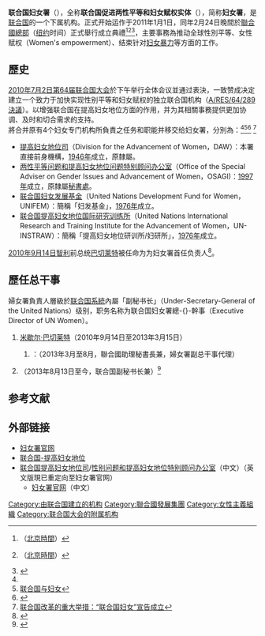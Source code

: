 {{Pathnav|联合国系统|联合国|联合国主要机构}}
{{Infobox United Nations
| name = 妇女署<small><br>{{rtl-lang|ar|هيئة الأمم المتحدة للمرأة}}{{ar icon}}<br>{{lang|en|UN Women}}{{en icon}}<br>{{lang|fr|ONU Femmes}}{{fr icon}}<br>{{lang|ru|ООН-Женщины}}{{ru icon}}<br>{{lang|es|ONU Mujeres}}{{es icon}}</small>
| image = UN Women logo.svg
| image size = 250px
| caption =
| type = 聯合國專門機構<br/>聯合國發展集團成員
| acronyms = UN Women
| languages_type              = [[官方语言|官方语言]]
| languages                   = {{Collapsible list
 | title = [[Language|4]]
  | [[英语|英语]]
  | [[法语|法语]]}}
| head                = 
| status =
| established = 2010年7月2日（法案通過並生效）<br/>2011年1月1日（開始運作）<br/>2011年2月24日（正式成立）
| website = {{URL|www.unwomen.org}}
| headquarters = 10017{{USA}}[[纽约州|纽约州]][[纽约市|纽约市]][[曼哈頓|曼哈頓]]東[[42街_(曼哈頓)|42街]]220號/405號（通訊地址）<ref>[http://www.unwomen.org/en/about-us/contact-us 妇女署官网-連絡我們]（英文）</ref>
| parent =
| subsidiaries =
| footnotes =
}}
{{Portal|女权主义}}
'''联合国妇女署'''（{{lang-en|UN Women}}），全称'''联合国促进两性平等和妇女赋权实体'''（{{Lang-en|United Nations Entity for Gender Equality and the Empowerment of Women}}），简称'''妇女署'''，是[[联合国|联合国]]的一个下属机构。正式开始运作于2011年1月1日，同年2月24日晚間於[[聯合國總部|聯合國總部]]（[[纽约|纽约]]时间）正式舉行成立典禮<ref>{{cite news|title=联合国妇女署正式成立|url=http://lady.163.com/special/sense/unwomen.html|accessdate=2011-02-25|date=2011年2月24日|agency=网易女人}}（[[北京時間|北京時間]]）</ref><ref>{{cite news|title=联合国妇女署举行成立仪式|url=http://news.ifeng.com/world/detail_2011_02/25/4852644_0.shtml|accessdate=2011-02-25|date=2011年2月24日|agency=鳳凰网}}（[[北京時間|北京時間]]）</ref><ref>{{cite news|title=全球妇女的捍卫者|url=http://www.unesco.org/new/zh/media-services/single-view/news/global_champion_for_women_interview_with_michelle_bachelet/|accessdate=2011-02-25|date=2011年2月25日|agency=联合国教科文组织-媒体服务}}</ref>，主要事務為推动全球性別平等、女性赋权（Women's empowerment）、结束针对[[對女性的暴力行為|妇女暴力]]等方面的工作。

==歷史==
[[2010年|2010年]][[7月2日|7月2日]][[第64届联合国大会|第64届联合国大会]]於下午举行全体会议並通过表決，一致赞成决定建立一个致力于加快实现性别平等和妇女赋权的独立联合国机构（[http://www.un.org/zh/documents/view_doc.asp?symbol=A/RES/64/289 A/RES/64/289決議]）。以增强联合国在提高妇女地位方面的作用，并为其相關事務提供更加协调、及时和切合需求的支持。<br>將合并原有4个妇女专门机构所負責之任务和职能并移交给妇女署，分別為：<ref name=unorgcn /><ref>[http://www.un.org/zh/sections/issues-depth/women/index.html 联合国与妇女]</ref><ref>{{cite news|title=联合国成立新的机构　促进两性平等和女性赋权|url=http://www.un.org/chinese/News/story.asp?NewsID=13719|accessdate=2010-07-02|date=2010年7月2日|agency=联合国新聞}}</ref>
<ref>[http://www.unmultimedia.org/radio/chinese/archives/139047/ 联合国改革的重大举措：“联合国妇女”宣告成立]</ref>
* [[提高妇女地位司|提高妇女地位司]]（Division for the Advancement of Women，DAW）：本署直接前身機構，[[1946年|1946年]]成立，原隸屬{{Link-en|經濟與社會事務部|United Nations Department of Economic and Social Affairs}}。
* [[两性平等问题和提高妇女地位问题特别顾问办公室|两性平等问题和提高妇女地位问题特别顾问办公室]]（Office of the Special Adviser on Gender Issues and Advancement of Women，OSAGI)：[[1997年|1997年]]成立，原隸屬[[联合国秘書處|秘書處]]。
* [[联合国妇女发展基金|联合国妇女发展基金]]（United Nations Development Fund for Women，UNIFEM）：簡稱「妇发基金」，[[1976年|1976年]]成立。
* [[联合国提高妇女地位国际研究训练所|联合国提高妇女地位国际研究训练所]]（United Nations International Research and Training Institute for the Advancement of Women，UN-INSTRAW）：簡稱「提高妇女地位研训所/妇研所」，[[1976年|1976年]]成立。

[[2010年|2010年]][[9月14日|9月14日]][[智利|智利]]前总统[[巴切莱特|巴切莱特]]被任命为为妇女署首任负责人<ref name=unorgcn>{{cite news|title=联合国妇女权能署成立仪式在纽约总部举行|url=http://www.un.org/chinese/News/fullstorynews.asp?NewsID=15092|accessdate=2011-02-25|date=2011年2月24日|agency=联合国网站新闻中心}}</ref>。
== 歷任总干事 ==
婦女署負責人層級於[[联合国系統|联合国系統]]內屬「副秘书长」（Under-Secretary-General of the United Nations）级别，职务名称为联合国妇女署總-{}-幹事（Executive Director of UN Women）。

# {{Flag icon|Chile}} [[米歇尔·巴切莱特|米歇尔·巴切莱特]]（2010年9月14日至2013年3月15日）
## {{Flag icon|India}}：{{Link-en|拉克什米·普里|Lakshmi Puri}}（2013年3月至8月，聯合國助理秘書長兼，婦女署副总干事代理）
# {{Link-en|普希莉·蘭博庫卡|Phumzile Mlambo-Ngcuka}}（2013年8月13日至今，联合国副秘书长兼）<ref>{{cite news|title=聯合國婦女署打臉Uber，稱無任何合作關係|url=https://www.bnext.com.tw/article/35734/BN-2015-03-24-115848-99|accessdate=2015-03-24|date=2015年3月24日|agency=數位時代-科技新報}}</ref>
==参考文献==
<div class="references-small">
<references></references>
</div>
==外部链接==
*[http://www.unwomen.org/ 妇女署官网]
*[http://www.un.org/zh/development/progareas/women/overview.shtml 联合国-提高妇女地位]
*[http://www.un.org/chinese/esa/women/daw.htm 联合国提高妇女地位司]/[http://www.un.org/chinese/esa/women/osagi.htm 性别问题和提高妇女地位特别顾问办公室]（中文）（英文版現已重定向至妇女署官网）
**[http://www.un.org/zh/aboutun/structure/unwomen/ 妇女署官网]（中文）

{{自由女性主義}}
{{UN}}
[[Category:由联合国建立的机构|Category:由联合国建立的机构]]
[[Category:聯合國發展集團|Category:聯合國發展集團]]
[[Category:女性主義組織|Category:女性主義組織]]
[[Category:联合国大会的附属机构|Category:联合国大会的附属机构]]